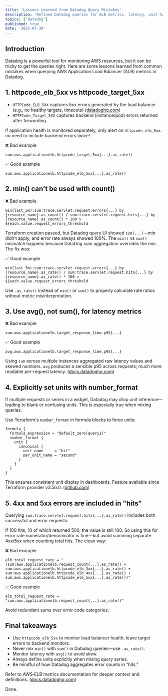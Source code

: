 ```yaml
---
title: 'Lessons Learned from Datadog Query Mistakes'
description: 'Refined Datadog queries for ALB metrics, latency, unit handling, and rate computations—mistakes learned and correct patterns.'
topics: ['datadog']
published: true
date: '2025-07-30'
---
```


## Introduction

Datadog is a powerful tool for monitoring AWS resources, but it can be tricky to get the queries right. Here are some lessons learned from common mistakes when querying AWS Application Load Balancer (ALB) metrics in Datadog.

## 1. httpcode_elb_5xx vs httpcode_target_5xx

- `HTTPCode_ELB_5XX` captures 5xx errors generated by the load balancer (e.g., no healthy targets, timeouts) ([datadoghq.com](https://www.datadoghq.com/blog/key-aws-elb-monitoring-metrics/))
- `HTTPCode_Target_5XX` captures backend (instance/pod) errors returned after forwarding.

If application health is monitored separately, only alert on `httpcode_elb_5xx`. no need to include backend errors twice!

❌ Bad example

```hcl
sum:aws.applicationelb.httpcode_target_5xx{...}.as_rate()
```

✅ Good example

```hcl
sum:aws.applicationelb.httpcode_elb_5xx{...}.as_rate()
```

## 2. min() can't be used with count()

❌ Bad example

```hcl
min(last_5m):sum:trace.servlet.request.errors{...} by {resource_name}.as_count() / sum:trace.servlet.request.hits{...} by {resource_name}.as_count() * 100 > ${each.value.request_errors_threshold
```

Terraform creation passed, but Datadog query UI showed `sum(...)`—min didn’t apply, and error rate always showed 100%. The `min()` vs `sum()` mismatch happens because DataDog sum aggregation overrides the min. The fix was:

✅ Good example

```hcl
min(last_5m):sum:trace.servlet.request.errors{...} by {resource_name}.as_rate() / sum:trace.servlet.request.hits{...} by {resource_name}.as_rate() * 100 > ${each.value.request_errors_threshold
```

Use `.as_rate()` instead of `min()` or `sum()` to properly calculate rate ratios without metric misinterpretation.

## 3. Use avg(), not sum(), for latency metrics

❌ Bad example

```hcl
sum:aws.applicationelb.target_response_time.p95{...}
```

✅ Good example

```hcl
avg:aws.applicationelb.target_response_time.p95{...}
```

Using `sum` across multiple instances aggregated raw latency values and skewed numbers. `avg` produces a sensible p95 across requests; much more readable per-request latency. ([docs.datadoghq.com](https://docs.datadoghq.com/fr/integrations/amazon_elb/))

## 4. Explicitly set units with number_format

If multiple requests or series in a widget, Datadog may drop unit inference—leading to blank or confusing units. This is especially true when mixing queries.

Use Terraform's `number_format` in formula blocks to force units:

```hcl
formula {
  formula_expression = "default_zero(query1)"
  number_format {
    unit {
      canonical {
        unit_name     = "hit"
        per_unit_name = "second"
      }
    }
  }
}
```

This ensures consistent unit display in dashboards. Feature available since Terraform provider v3.56.0. ([github.com](https://github.com/DataDog/terraform-provider-datadog/issues/2142))

## 5. 4xx and 5xx errors are included in "hits"

Querying `sum:trace.servlet.request.hits{...}.as_rate()` includes both successful and error requests:

If 100 hits, 10 of which returned 500, the value is still 100. So using this for error rate numerator/denominator is fine—but avoid summing separate 4xx/5xx when counting total hits. The clean way:

❌ Bad example

```hcl
alb_total_request_rate = "(sum:aws.applicationelb.request_count{...}.as_rate() + sum:aws.applicationelb.httpcode_elb_3xx{...}.as_rate() + sum:aws.applicationelb.httpcode_elb_4xx{...}.as_rate() + sum:aws.applicationelb.httpcode_elb_5xx{...}.as_rate())"
```

✅ Good example

```hcl
alb_total_request_rate = "sum:aws.applicationelb.request_count{...}.as_rate()"
```

Avoid redundant sums over error code categories.

## Final takeaways

- Use `httpcode_elb_5xx` to monitor load balancer health; leave target errors to backend monitors.
- Never mix `min()` with `sum()` in Datadog queries—use `.as_rate()`.
- Monitor latency with `avg()` to avoid skew.
- Always define units explicitly when mixing query series.
- Be mindful of how Datadog aggregates error counts in “hits.”

Refer to AWS‑ELB metrics documentation for deeper context and definitions. ([docs.datadoghq.com](https://docs.datadoghq.com/fr/integrations/amazon_elb/))

Done.

